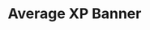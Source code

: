 ---
title: "Average XP Banner"
meta_title: "Average XP Banner craft"
description: "Craft de Average XP Banner"
rank: "c"
draft: false
name: "Average XP Banner"
recipe_img: "https://wiki.pokexgames.com/images/e/ef/Average_XP_Banner.png"
level: 40
craft_time: 5400
result: 1
value_npc: 1
ingredients:
  - name: "Pink Tissue"
    quantity: 6
    item_img: "https://wiki.pokexgames.com/images/b/b9/Pink_Tissue.png"
    value_npc: 1
  - name: "Refined Style Point"
    quantity: 4
    item_img: "https://wiki.pokexgames.com/images/6/6b/Refined_style_point.png"
    value_npc: 1
---